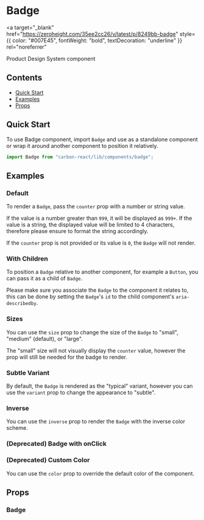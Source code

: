 

<Meta of={BadgeStories} />

# Badge

<a
  target="_blank"
  href="https://zeroheight.com/35ee2cc26/v/latest/p/8249bb-badge"
  style={{ color: "#007E45", fontWeight: "bold", textDecoration: "underline" }}
  rel="noreferrer"
>
  Product Design System component
</a>

## Contents

- [Quick Start](#quick-start)
- [Examples](#examples)
- [Props](#props)

## Quick Start

To use Badge component, import `Badge` and use as a standalone component or wrap it around another component to position it relatively.

```javascript
import Badge from "carbon-react/lib/components/badge";
```

## Examples

### Default

To render a `Badge`, pass the `counter` prop with a number or string value.

If the value is a number greater than `999`, it will be displayed as `999+`.
If the value is a string, the displayed value will be limited to 4 characters, therefore please ensure to format the string accordingly.

If the `counter` prop is not provided or its value is `0`, the `Badge` will not render.

<Canvas of={BadgeStories.Default} />

### With Children

To position a `Badge` relative to another component, for example a `Button`, you can pass it as a child of `Badge`.

Please make sure you associate the `Badge` to the component it relates to, this can be done by setting the `Badge`'s `id` to the child component's `aria-describedby`.

<Canvas of={BadgeStories.WithChildren} />

### Sizes

You can use the `size` prop to change the size of the `Badge` to "small", "medium" (default), or "large".

The "small" size will not visually display the `counter` value, however the prop will still be needed for the badge to render.

<Canvas of={BadgeStories.Sizes} />

### Subtle Variant

By default, the `Badge` is rendered as the "typical" variant, however you can use the `variant` prop to change the appearance to "subtle".

<Canvas of={BadgeStories.SubtleVariant} />

### Inverse

You can use the `inverse` prop to render the `Badge` with the inverse color scheme.

<Canvas of={BadgeStories.Inverse} />

### (Deprecated) Badge with onClick

<Canvas of={BadgeStories.WithOnClick} />

### (Deprecated) Custom Color

You can use the `color` prop to override the default color of the component.

<Canvas of={BadgeStories.CustomColor} />

## Props

### Badge

<ArgTypes of={BadgeStories} />

